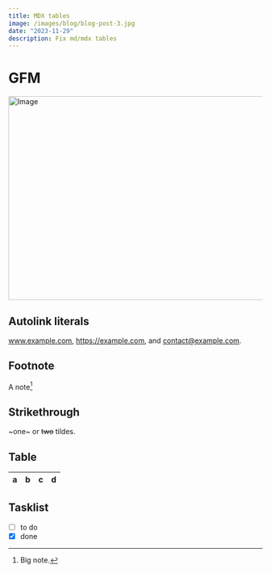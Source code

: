 ```yaml
---
title: MDX tables
image: /images/blog/blog-post-3.jpg
date: "2023-11-29"
description: Fix md/mdx tables
---
```


# GFM

<Image src="/images/3.jpg" width="718" height="404" alt="Image" />

## Autolink literals

www.example.com, https://example.com, and contact@example.com.

## Footnote

A note[^1]

[^1]: Big note.

## Strikethrough

~one~ or ~~two~~ tildes.

## Table

| a | b  |  c |  d  |
| - | :- | -: | :-: |

## Tasklist

* [ ] to do
* [x] done